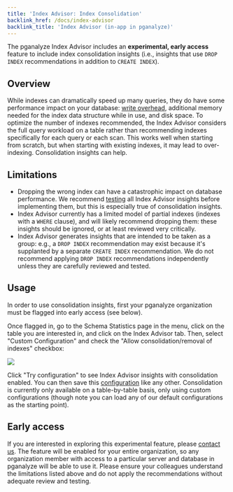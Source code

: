 ```yaml
---
title: 'Index Advisor: Index Consolidation'
backlink_href: /docs/index-advisor
backlink_title: 'Index Advisor (in-app in pganalyze)'
---
```


The pganalyze Index Advisor includes an **experimental, early access** feature
to include index consolidation insights (i.e., insights that use `DROP INDEX`
recommendations in addition to `CREATE INDEX`).


## Overview

While indexes can dramatically speed up many queries, they do have some
performance impact on your database: [write
overhead](/docs/indexing-engine/index-write-overhead), additional memory needed
for the index data structure while in use, and disk space. To optimize the
number of indexes recommended, the Index Advisor considers the full query
workload on a table rather than recommending indexes specifically for each query
or each scan. This works well when starting from scratch, but when starting with
existing indexes, it may lead to over-indexing. Consolidation insights can help.


## Limitations

 - Dropping the wrong index can have a catastrophic impact on database
   performance. We recommend [testing](/docs/index-advisor/test-insights) all
   Index Advisor insights before implementing them, but this is especially true
   of consolidation insights.
 - Index Advisor currently has a limited model of partial indexes (indexes with
   a `WHERE` clause), and will likely recommend dropping them: these insights
   should be ignored, or at least reviewed very critically.
 - Index Advisor generates insights that are intended to be taken as a group:
   e.g., a `DROP INDEX` recommendation may exist because it's supplanted by a
   separate `CREATE INDEX` recommendation. We do not recommend applying `DROP
   INDEX` recommendations independently unless they are carefully reviewed and
   tested.


## Usage

In order to use consolidation insights, first your pganalyze organization must
be flagged into early access (see below).

Once flagged in, go to the Schema Statistics page in the menu, click on the
table you are interested in, and click on the Index Advisor tab. Then, select
"Custom Configuration" and check the "Allow consolidation/removal of
indexes" checkbox:

![](/consolidation.png)

Click "Try configuration" to see Index Advisor insights with consolidation
enabled. You can then save this
[configuration](/docs/index-advisor/configuration) like any other. Consolidation
is currently only available on a table-by-table basis, only using custom
configurations (though note you can load any of our default configurations as
the starting point).


## Early access

If you are interested in exploring this experimental feature, please [contact
us](/contact). The feature will be enabled for your entire organization, so any
organization member with access to a particular server and database in pganalyze
will be able to use it. Please ensure your colleagues understand the limitations
listed above and do not apply the recommendations without adequate review and
testing.

